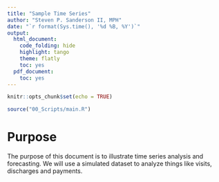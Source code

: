 ```yaml
---
title: "Sample Time Series"
author: "Steven P. Sanderson II, MPH"
date: "`r format(Sys.time(), '%d %B, %Y')`"
output:
  html_document:
    code_folding: hide
    highlight: tango
    theme: flatly
    toc: yes
  pdf_document:
    toc: yes
---
```


```r
knitr::opts_chunk$set(echo = TRUE)
```

```r
source("00_Scripts/main.R")
```

# Purpose

The purpose of this document is to illustrate time series analysis and forecasting. We will use a simulated dataset to analyze things like visits, discharges and payments.